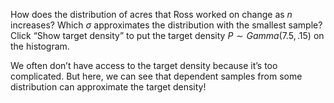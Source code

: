 How does the distribution of acres that Ross worked on change as $n$ increases? Which $\sigma$ approximates the distribution with the smallest sample? Click "Show target density" to put the target density $P \sim Gamma (7.5, .15)$ on the histogram.

We often don't have access to the target density because it's too complicated. But here, we can see that dependent samples from some distribution can approximate the target density! 